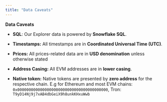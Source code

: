 ```yaml
---
title: "Data Caveats"
---
```


**Data Caveats**

* **SQL**: Our Explorer data is powered by **Snowflake SQL**.

* **Timestamps:** All timestamps are in **Coordinated Universal Time (UTC)**.

* **Prices:** All prices-related data are in **USD denomination** unless otherwise stated

* **Address Casing:** All EVM addresses are in **lower casing**.

* **Native token:** Native tokens are presented by **zero address** for the respective chain. E.g for Ethereum and most EVM chains: `0x0000000000000000000000000000000000000000`, Tron: `T9yD14Nj9j7xAB4dbGeiX9h8unkKHxuWwb`


